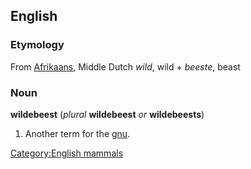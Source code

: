 ==English==
===Etymology===
From [[Afrikaans]], Middle Dutch ''wild'', wild + ''beeste'', beast

===Noun===
'''wildebeest''' (''plural'' '''wildebeest''' ''or'' '''wildebeests''')

#Another term for the [[gnu]].

<!--Add translations, etc, to "gnu"-->

[[Category:English mammals]]